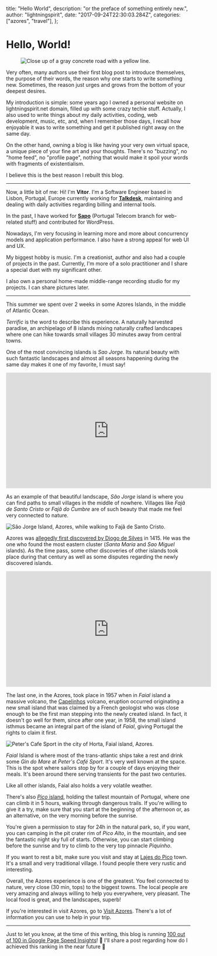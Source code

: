   title: "Hello World",
  description: "or the preface of something entirely new.",
  author: "lightningspirit",
  date: "2017-09-24T22:30:03.284Z",
  categories: ["azores", "travel"],
};


# Hello, World!

<figure className="lg:-mx-6">
<Image
  src={LeadingImage}
  sizes="(max-width: 768px) 100w, 768px"
  alt="Close up of a gray concrete road with a yellow line."
/>
</figure>

Very often, many authors use their first blog post to introduce themselves, the purpose of their words, the reason why one starts to write something new. Sometimes, the reason just urges and grows from the bottom of your deepest desires.

My introduction is simple: some years ago I owned a personal website on lightningspirit.net domain, filled up with some crazy techie stuff. Actually, I also used to write things about my daily activities, coding, web development, music, etc, and, when I remember those days, I recall how enjoyable it was to write something and get it published right away on the same day.

On the other hand, owning a blog is like having your very own virtual space, a unique piece of your fine art and your thoughts. There's no "buzzing", no "home feed", no "profile page", nothing that would make it spoil your words with fragments of existentialism.

I believe this is the best reason I rebuilt this blog.

<hr />

Now, a little bit of me: Hi! I'm **Vitor**. I'm a Software Engineer based in Lisbon, Portugal, Europe currently working for **[Talkdesk](https://www.talkdesk.com)**, maintaining and dealing with daily activities regarding billing and internal tools.

In the past, I have worked for **[Sapo](http://www.sapo.pt)** (Portugal Telecom branch for web-related stuff) and contributed for WordPress.

Nowadays, I'm very focusing in learning more and more about concurrency models and application performance. I also have a strong appeal for web UI and UX.

My biggest hobby is music. I'm a creationist, author and also had a couple of projects in the past. Currently, I'm more of a solo practitioner and I share a special duet with my significant other.

I also own a personal home-made middle-range recording studio for my projects. I can share pictures later.

<hr />

This summer we spent over 2 weeks in some Azores Islands, in the middle of Atlantic Ocean.

_Terrific_ is the word to describe this experience. A naturally harvested paradise, an archipelago of 8 islands mixing naturally crafted landscapes where one can hike towards small villages 30 minutes away from central towns.

One of the most convincing islands is _Sao Jorge_. Its natural beauty with such fantastic landscapes and almost all seasons happening during the same day makes it one of my favorite, I must say!

<iframe width="560" height="315" src="https://www.youtube.com/embed/Yy4-lEeNX-o" frameborder="0" allow="accelerometer; autoplay; encrypted-media; gyroscope; picture-in-picture" allowfullscreen></iframe>

As an example of that beautiful landscape, _São Jorge_ island is where you can find paths to small villages in the middle of nowhere. Villages like _Fajã de Santo Cristo_ or _Fajã do Cumbre_ are of such beauty that made me feel very connected to nature.

<Image src={AzoresGreenMountain} alt="São Jorge Island, Azores, while walking to Fajã de Santo Cristo." />

Azores was [allegedly first discovered by Diogo de Silves](https://en.wikipedia.org/wiki/History_of_the_Azores) in 1415. He was the one who found the most eastern cluster (_Santa Maria_ and _Sao Miguel_ islands). As the time pass, some other discoveries of other islands took place during that century as well as some disputes regarding the newly discovered islands.

<iframe width="560" height="315" src="https://www.youtube.com/embed/WBhPF8_qaYc" frameborder="0" allow="accelerometer; autoplay; encrypted-media; gyroscope; picture-in-picture" allowfullscreen></iframe>

The last one, in the Azores, took place in 1957 when in _Faial_ island a massive volcano, the [Capelinhos](https://en.wikipedia.org/wiki/Capelinhos) volcano, eruption occurred originating a new small island that was claimed by a French geologist who was close enough to be the first man stepping into the newly created island. In fact, it doesn't go well for them, since after one year, in 1958, the small island isthmus became an integral part of the island of _Faial_, giving Portugal the rights to claim it first.

<Image
  src={PeterCafeSport}
  alt="Peter's Cafe Sport in the city of Horta, Faial island, Azores."
/>

_Faial_ Island is where most of the trans-atlantic ships take a rest and drink some _Gin do Mare_ at _Peter's Café Sport_. It's very well known at the space. This is the spot where sailors stop by for a couple of days enjoying their meals. It's been around there serving transients for the past two centuries.

Like all other islands, Faial also holds a very volatile weather.

There's also [_Pico_ island](https://en.wikipedia.org/wiki/Mount_Pico), holding the tallest mountain of Portugal, where one can climb it in 5 hours, walking through dangerous trails. If you're willing to give it a try, make sure that you start at the beginning of the afternoon or, as an alternative, on the very morning before the sunrise.

You're given a permission to stay for 24h in the natural park, so, if you want, you can camping in the pit crater rim of _Pico Alto_, in the mountain, and see the fantastic night sky full of starts. Otherwise, you can start climbing before the sunrise and try to climb to the very top pinnacle _Piquinho_.

If you want to rest a bit, make sure you visit and stay at [Lajes do Pico](https://en.wikipedia.org/wiki/Lajes_do_Pico) town. It's a small and very traditional village. I found people there very rustic and interesting.

Overall, the Azores experience is one of the greatest. You feel connected to nature, very close (30 min, tops) to the biggest towns. The local people are very amazing and always willing to help you everywhere, very pleasant. The local food is great, and the landscapes, superb!

If you're interested in visit Azores, go to [Visit Azores](https://www.visitazores.com/en). There's a lot of information you can use to help in your trip.

<hr />

Just to let you know, at the time of this writing, this blog is running [100 out of 100 in Google Page Speed Insights](https://developers.google.com/speed/pagespeed/insights/?url=https%3A%2F%2Flightningspir.it%2F)! 💪 I'll share a post regarding how do I achieved this ranking in the near future 🙂
